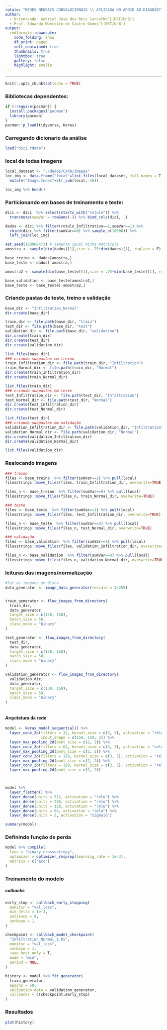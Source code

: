 ---
rotulo: "REDES NEURAIS CONVOLUCIONAIS \\ APLICADA NO APOIO AO DIAGNÓSTICO \n COM BASE EM RADIOGRAFIAS."
author:
  - Orientando. Gabriel José dos Reis Carvalho^[(EST/UnB)]
  - Prof. Eduardo Monteiro de Castro Gomes^[(EST/UnB)]
output:
  rmdformats::downcute:
    code_folding: show
    df_print: paged
    self_contained: true
    thumbnails: true
    lightbox: true
    gallery: false
    highlight: amelia
---

* * *
```{r setup, include=FALSE}
knitr::opts_chunk$set(echo = TRUE)
```



### Bibliotecas dependentes:
```{r}
if (!require(pacman)) {
  install.packages("pacman")
  library(pacman)
}
pacman::p_load(tidyverse, Keras)


```



### Carregando dicionario da análise
```{r}
load("dici.rdata")
```



### local de todas imagens
```{r}
local_dataset <- "./dados/CXR8/images"
loc_img <- data.frame("local"=list.files(local_dataset, full.names = T, recursive = T)) %>%
  mutate("Image.Index"=str_sub(local,-16))

loc_img %>% head()
```


### Particionando em bases de treinamento e teste:
```{r}

dici <- dici  %>% select(starts_with("rotulo")) %>%
  transmute(sumVar = rowSums(.)) %>% bind_cols(dici, .)

dados <- dici %>% filter(rotulo_Infiltration==1,sumVar==1) %>%
  rbind(dici %>% filter(sumVar==0) %>% sample_n(10000)) %>%
  left_join(loc_img)

set.seed(160006473) # semente igual minha matricula
amostra <- sample(dim(dados)[1],size = .75*dim(dados)[1], replace = F)

base_treino <- dados[amostra,]
base_teste <- dados[-amostra,]

amostra2 <- sample(dim(base_teste)[1],size = .75*dim(base_teste)[1], replace = F)

base_validation <- base_teste[amostra2,]
base_teste <- base_teste[-amostra2,]

```

### Criando pastas de teste, treino e validação

```{r}
base_dir <- "Infiltration_Normal"
dir.create(base_dir)

train_dir <- file.path(base_dir, "train")
test_dir <- file.path(base_dir, "test")
validation_dir <- file.path(base_dir, "validation")
dir.create(train_dir)
dir.create(test_dir)
dir.create(validation_dir)

list.files(base_dir)
### criando subpastas em treino
train_Infiltration_dir <- file.path(train_dir, "Infiltration")
train_Normal_dir <- file.path(train_dir, "Normal")
dir.create(train_Infiltration_dir)
dir.create(train_Normal_dir)

list.files(train_dir)
### criando subpastas em teste
test_Infiltration_dir <- file.path(test_dir, "Infiltration")
test_Normal_dir <- file.path(test_dir, "Normal")
dir.create(test_Infiltration_dir)
dir.create(test_Normal_dir)

list.files(test_dir)
### criando subpastas em validação
validation_Infiltration_dir <- file.path(validation_dir, "Infiltration")
validation_Normal_dir <- file.path(validation_dir, "Normal")
dir.create(validation_Infiltration_dir)
dir.create(validation_Normal_dir)

list.files(validation_dir)
```

### Realocando imagens 
```{r}
### treino
files <- base_treino  %>% filter(sumVar==1) %>% pull(local)
filesstrings::move_files(files, train_Infiltration_dir, overwrite=TRUE)

files_n <- base_treino  %>% filter(sumVar==0) %>% pull(local)
filesstrings::move_files(files_n, train_Normal_dir, overwrite=TRUE)

### teste
files <- base_teste  %>% filter(sumVar==1) %>% pull(local)
filesstrings::move_files(files, test_Infiltration_dir, overwrite=TRUE)

files_n <- base_teste  %>% filter(sumVar==0) %>% pull(local)
filesstrings::move_files(files_n, test_Normal_dir, overwrite=TRUE)

### validação
files <- base_validation  %>% filter(sumVar==1) %>% pull(local)
filesstrings::move_files(files, validation_Infiltration_dir, overwrite=TRUE)

files_n <- base_validation  %>% filter(sumVar==0) %>% pull(local)
filesstrings::move_files(files_n, validation_Normal_dir, overwrite=TRUE)

```
### leituras das imagens/normalização

```{r}
#ler as imagens em disco
data_generator <- image_data_generator(rescale = 1/255)


train_generator <- flow_images_from_directory(
  train_dir,
  data_generator,
  target_size = c(150, 150),
  batch_size = 50,
  class_mode = "binary"
)

test_generator <- flow_images_from_directory(
  test_dir,
  data_generator,
  target_size = c(150, 150),
  batch_size = 50,
  class_mode = "binary"
)

validation_generator <- flow_images_from_directory(
  validation_dir,
  data_generator,
  target_size = c(150, 150),
  batch_size = 50,
  class_mode = "binary"
)



```

#### Arquitetura da rede

```{r}
model <- keras_model_sequential() %>%
  layer_conv_2d(filters = 32, kernel_size = c(3, 3), activation = "relu",
                input_shape = c(150, 150, 3)) %>%
  layer_max_pooling_2d(pool_size = c(2, 2)) %>%
  layer_conv_2d(filters = 64, kernel_size = c(3, 3), activation = "relu") %>%
  layer_max_pooling_2d(pool_size = c(2, 2)) %>%
  layer_conv_2d(filters = 128, kernel_size = c(3, 3), activation = "relu") %>%
  layer_max_pooling_2d(pool_size = c(2, 2)) %>%
  layer_conv_2d(filters = 128, kernel_size = c(3, 3), activation = "relu") %>%
  layer_max_pooling_2d(pool_size = c(2, 2))



model %>%
  layer_flatten() %>%
  layer_dense(units = 512, activation = "relu") %>%
  layer_dense(units = 256, activation = "relu") %>%
  layer_dense(units = 128, activation = "relu") %>%
  layer_dense(units = 64, activation = "relu") %>%
  layer_dense(units = 2, activation = "sigmoid")

summary(model)
```


### Definindo função de perda
```{r}
model %>% compile(
  loss = "binary_crossentropy",
  optimizer = optimizer_rmsprop(learning_rate = 1e-3),
  metrics = c("acc")
)

```


### Treinamento do modelo
##### calbacks
```{r}
early_stop <- callback_early_stopping(
  monitor = "val_loss",
  min_delta = 1e-3,
  patience = 8,
  verbose = 1
)

checkpoint <- callback_model_checkpoint(
  "Infiltration_Normal_1.h5",
  monitor = "val_loss",
  verbose = 1,
  save_best_only = T,
  mode = "min",
  period = NULL
)
```


```{r}
history <- model %>% fit_generator(
  train_generator,
  epochs = 50,
  validation_data = validation_generator,
  callbacks = c(checkpoint,early_stop)
)
```


### Resultados
```{r}
plot(history)
```






